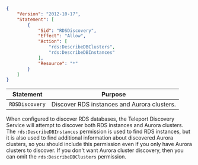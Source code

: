 ```json
{
    "Version": "2012-10-17",
    "Statement": [
        {
            "Sid": "RDSDiscovery",
            "Effect": "Allow",
            "Action": [
                "rds:DescribeDBClusters",
                "rds:DescribeDBInstances"
            ],
            "Resource": "*"
        }
    ]
}
```

| Statement | Purpose |
| --------- | ------- |
| `RDSDiscovery` | Discover RDS instances and Aurora clusters. |

When configured to discover RDS databases, the Teleport Discovery Service
will attempt to discover both RDS instances and Aurora clusters.
The `rds:DescribeDBInstances` permission is used to find RDS instances, but it
is also used to find additional information about discovered Aurora clusters, so
you should include this permission even if you only have Aurora clusters to
discover.
If you don't want Aurora cluster discovery, then you can omit the
`rds:DescribeDBClusters` permission.

